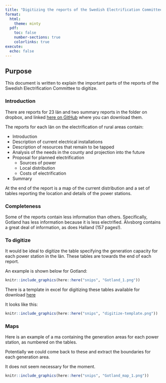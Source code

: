 ```yaml
---
title: "Digitizing the reports of the Swedish Electrification Committee"
format: 
  html:
    theme: minty
  pdf:
    toc: false
    number-sections: true
    colorlinks: true
execute: 
  echo: false
---
```


## Purpose

This document is written to explain the important parts of the reports of the Swedish Electrification Committee to digitize.

### Introduction

There are reports for 23 län and two summary reports in the folder on dropbox, and linked [here on GitHub](https://github.com/j-jayes/sweden-electrification-committee/tree/main/committee-reports-pdf) where you can download them.

The reports for each län on the electrification of rural areas contain:

- Introduction
- Description of current electrical installations
- Description of resources that remain to be tapped
- Analysis of the needs in the county and projection into the future
- Proposal for planned electrification
  - Sources of power
  - Local distribution
  - Costs of electrification
- Summary

At the end of the report is a map of the current distribution and a set of tables reporting the location and details of the power stations.

### Completeness

Some of the reports contain less information than others. Specifically, Gotland has less information because it is less electrified. Älvsborg contains a great deal of information, as does Halland (157 pages!).

### To digitize

It would be ideal to digitize the table specifying the generation capacity for each power station in the län. These tables are towards the end of each report.

An example is shown below for Gotland:

```r
knitr::include_graphics(here::here("snips", "Gotland_1.png"))
```

There is a template in excel for digitizing these tables available for download [here](https://github.com/j-jayes/sweden-electrification-committee/raw/main/Digitize-template.xlsx)

It looks like this:

```r
knitr::include_graphics(here::here("snips", "digitize-template.png"))
```

### Maps

Here is an example of a ma containing the generation areas for each power station, as numbered on the tables. 

Potentially we could come back to these and extract the boundaries for each generation area.

It does not seem necessary for the moment.

```r
knitr::include_graphics(here::here("snips", "Gotland_map_1.png"))

```

